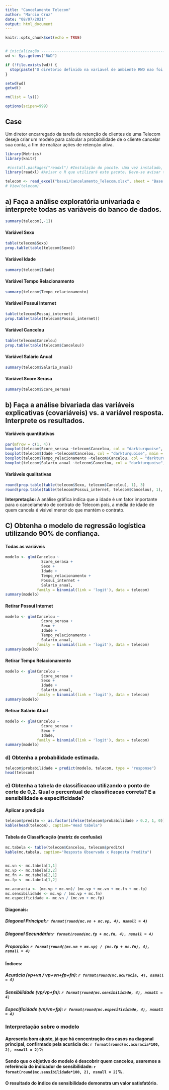 ```yaml
---
title: "Cancelamento Telecom"
author: "Marcio Cruz"
date: "08/07/2021"
output: html_document
---
```


```r
knitr::opts_chunk$set(echo = TRUE)


# inicialização -----------------------------------------------------------
wd <- Sys.getenv("RWD")

if (!file.exists(wd)) {
  stop(paste("O diretorio definido na variavel de ambiente RWD nao foi encontrado",wd, sep="="))
} 

setwd(wd)
getwd()

rm(list = ls())

options(scipen=999)
```

## Case
Um diretor encarregado da tarefa de retenção de clientes de uma Telecom deseja criar um modelo para calcular a probabilidade de o cliente cancelar sua conta, a fim de realizar ações de retenção ativa.

```r
library(Metrics)
library(knitr)

 #install.packages("readxl") #Instalação do pacote. Uma vez instalado, não é necessário instalá-lo novamente no computador
library(readxl) #Avisar o R que utilizará este pacote. Deve-se avisar toda vez que abrir o R

telecom <- read_excel("base1/Cancelamento_Telecom.xlsx", sheet = "Base de Dados")
# View(telecom)
```

## a) Faça a análise exploratória univariada e interprete todas as variáveis do banco de dados.
```r
summary(telecom[,-1])
```
#### Variável Sexo
```r
table(telecom$Sexo)
prop.table(table(telecom$Sexo))
```
#### Variável Idade
```r
summary(telecom$Idade)
```

#### Variável Tempo Relacionamento
```r
summary(telecom$Tempo_relacionamento)
```
#### Variável Possui Internet
```r
table(telecom$Possui_internet)
prop.table(table(telecom$Possui_internet))
```
#### Variável Cancelou
```r
table(telecom$Cancelou)
prop.table(table(telecom$Cancelou))
```
#### Variável Salário Anual
```r
summary(telecom$Salario_anual)
```
#### Variável Score Serasa
```r
summary(telecom$Score_serasa)
```
## b) Faça a análise bivariada das variáveis explicativas (covariáveis) vs. a variável resposta. Interprete os resultados.

#### Variáveis quantitativas
```r
par(mfrow = c(1, 4))
boxplot(telecom$Score_serasa ~telecom$Cancelou, col = "darkturquoise", main = "Score Serasa")
boxplot(telecom$Idade ~telecom$Cancelou, col = "darkturquoise", main = "Idade")
boxplot(telecom$Tempo_relacionamento ~telecom$Cancelou, col = "darkturquoise", main = "Tempo Relacionamento")
boxplot(telecom$Salario_anual ~telecom$Cancelou, col = "darkturquoise", main = "Salário Anual")
```

#### Variáveis qualitativas
```r
round(prop.table(table(telecom$Sexo, telecom$Cancelou), 1), 3)
round(prop.table(table(telecom$Possui_internet, telecom$Cancelou), 1), 3)
```
**Interpretação:** A análise gráfica indica que a idade é um fator importante para o cancelamento de contrato de Telecom pois, a média de idade de quem cancela é visivel menor do que mantém o contrato.


## C) Obtenha o modelo de regressão logística utilizando 90% de confiança.
#### Todas as variáveis
```r
modelo <- glm(Cancelou ~
                Score_serasa +
                Sexo +
                Idade +
                Tempo_relacionamento +
                Possui_internet +
                Salario_anual, 
              family = binomial(link = 'logit'), data = telecom)
summary(modelo)

```
#### Retirar Possui Internet
```r
modelo <- glm(Cancelou ~
                Score_serasa +
                Sexo +
                Idade +
                Tempo_relacionamento +
                Salario_anual, 
              family = binomial(link = 'logit'), data = telecom)
summary(modelo)

```
#### Retirar Tempo Relacionamento
```r
modelo <- glm(Cancelou ~
                Score_serasa +
                Sexo +
                Idade +
                Salario_anual, 
              family = binomial(link = 'logit'), data = telecom)
summary(modelo)
```
#### Retirar Salário Atual
```r
modelo <- glm(Cancelou ~
                Score_serasa +
                Sexo +
                Idade, 
              family = binomial(link = 'logit'), data = telecom)
summary(modelo)

```
### d) Obtenha a probabilidade estimada.
```r
telecom$probabilidade = predict(modelo, telecom, type = "response")
head(telecom)
```
### e) Obtenha a tabela de classificacao utilizando o ponto de corte de 0,2. Qual o percentual de classificacao correta? E a sensibilidade e especificidade?

#### Aplicar a predição
```r
telecom$predito <- as.factor(ifelse(telecom$probabilidade > 0.2, 1, 0))
kable(head(telecom), caption="Head tabela")
```

#### Tabela de Classificação (matriz de confusão)
```r
mc.tabela <- table(telecom$Cancelou, telecom$predito)
kable(mc.tabela, caption="Resposta Observada x Resposta Predita")


mc.vn <- mc.tabela[1,1]
mc.vp <- mc.tabela[2,2]
mc.fn <- mc.tabela[2,1]
mc.fp <- mc.tabela[1,2]

mc.acuracia <- (mc.vp + mc.vn)/ (mc.vp + mc.vn + mc.fn + mc.fp)
mc.sensibilidade <- mc.vp / (mc.vp + mc.fn)
mc.especificidade <- mc.vn / (mc.vn + mc.fp)
```


#### Diagonais:
##### Diagonal Principal:`r format(round(mc.vn + mc.vp, 4), nsmall = 4)`  
##### Diagonal Secundária:`r format(round(mc.fp + mc.fn, 4), nsmall = 4)`  
##### Proporção: `r format(round((mc.vn + mc.vp) / (mc.fp + mc.fn), 4), nsmall = 4)`


#### Índices:
##### Acurácia (vp+vn / vp+vn+fp+fn):  `r format(round(mc.acuracia, 4), nsmall = 4)`
##### Sensibilidade (vp/vp+fn):  `r format(round(mc.sensibilidade, 4), nsmall = 4)`
##### Especificidade (vn/vn+fp):  `r format(round(mc.especificidade, 4), nsmall = 4)`

### Interpretação sobre o modelo
#### Apresenta bom ajuste, já que há concentração dos casos na diagonal principal, confirmado pela acurácia de: `r format(round(mc.acuracia*100, 2), nsmall = 2)`%
#### Sendo que o objetivo do modelo é descobrir quem cancelou, usaremos a referência do indicador de sensibilidade: `r format(round(mc.sensibilidade*100, 2), nsmall = 2)`%.
#### O resultado do índice de sensibilidade demonstra um valor satisfatório.
